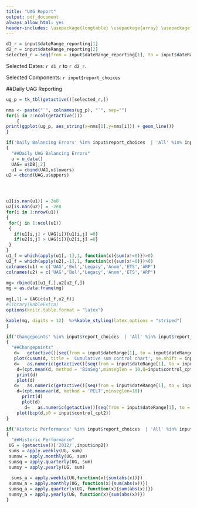 ```yaml
---
title: "UAG Report"
output: pdf_document
always_allow_html: yes
header-includes: \usepackage{longtable} \usepackage{array} \usepackage{multirow} \usepackage{float} \usepackage{fancyhdr}\usepackage{colortbl} \usepackage{graphicx} \usepackage{eurosym} \usepackage{booktabs,xcolor} \pagestyle{fancy} \fancyhf{} \addtolength{\headheight}{1.0cm} \rhead{UAG Error Report - \today} \lhead{\includegraphics[width=6cm]{nglogo.jpg}} \rfoot{Page \thepage} \fancypagestyle{plain}{\pagestyle{fancy}} 
---
```


```r
d1_r = input$dateRange_reporting[1]
d2_r = input$dateRange_reporting[2]
selected_r = seq(from = input$dateRange_reporting[1], to = input$dateRange_reporting[2], by = 'day')
```

Selected Dates: `r d1_r` to `r d2_r`.

Selected Components: `r input$report_choices`

##Daily UAG Reporting

```r

ug_p = tk_tbl(getactive()[selected_r,])

nms <- paste("`", colnames(ug_p), "`", sep="")
for(i in 2:ncol(getactive()))
    {
print(ggplot(ug_p, aes_string(x=nms[1],y=nms[i])) + geom_line())
}


```

```r
if('Daily Balancing Errors' %in% input$report_choices  | 'All' %in% input$report_choices )
{
  "##Daily UAG Balancing Errors"
  u = u_data()
  UAG= u$DB[,2]
  u1 = cbind(UAG,u$lowers)
u2 = cbind(UAG,u$uppers)




u1[is.nan(u1)] = 2e8
u2[is.nan(u2)] = -2e8
for(i in 1:nrow(u1))
{
 for(j in 1:ncol(u1))
 {
   if(u1[i,j] < UAG[i]){u1[i,j] =0}
   if(u2[i,j] > UAG[i]){u2[i,j] =0}
 }
}
u1_f = which(apply(u1[,-1],1, function(x){sum(x!=0)})>0)
u2_f = which(apply(u2[,-1],1, function(x){sum(x!=0)})>0)
colnames(u1) = c('UAG','Bol','Legacy','Anom','ETS','ARP')
colnames(u2) = c('UAG','Bol','Legacy','Anom','ETS','ARP')

mg= rbind(u1[u1_f,],u2[u2_f,])
mg = as.data.frame(mg)
 
mg[,1] = UAG[c(u1_f,u2_f)]
#library(kableExtra)
options(knitr.table.format = "latex")

kable(mg, digits = 12)  %>%kable_styling(latex_options = "striped")
}

```

```r
if('Changepoints' %in% input$report_choices  | 'All' %in% input$report_choices )
{
  "##Changepoints"
   d=   getactive()[seq(from = input$dateRange[1], to = input$dateRange[2], by = 'day'),input$inp2]
   plot(cusum(d, title = 'Cumulative sum control chart', se.shift = input$control_cpt))
   d=   as.numeric(getactive()[seq(from = input$dateRange[1], to = input$dateRange[2], by = 'day'),input$inp2])
    d=(cpt.mean(d, method = 'BinSeg',minseglen = 10,Q=input$control_cpt3))
    print(d)
    plot(d)
   d=   as.numeric(getactive()[seq(from = input$dateRange[1], to = input$dateRange[2], by = 'day'),input$inp2])
    d=(cpt.meanvar(d, method = 'PELT',minseglen=10))
      print(d)
      plot(d)
       d=   as.numeric(getactive()[seq(from = input$dateRange[1], to = input$dateRange[2], by = 'day'),input$inp2])
    plot(bcp(d,p0 = input$control_cpt2))
}

```

```r
if('Historic Performance' %in% input$report_choices  | 'All' %in% input$report_choices )
{
  "##Historic Performance"
 UG = (getactive()['2012/',input$inp2])
 sums = apply.weekly(UG, sum)
 sumsw = apply.monthly(UG, sum)
 sumsq = apply.quarterly(UG, sum)
 sumsy = apply.yearly(UG, sum)
 
  sums_a = apply.weekly(UG,function(x){sum(abs(x))})
 sumsw_a = apply.monthly(UG, function(x){sum(abs(x))})
 sumsq_a = apply.quarterly(UG, function(x){sum(abs(x))})
 sumsy_a = apply.yearly(UG, function(x){sum(abs(x))})
}

```



